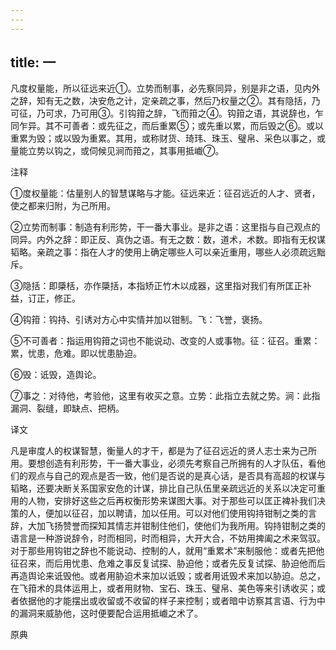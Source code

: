```yaml
---
---
---
```

title: 一
---



凡度权量能，所以征远来近①。立势而制事，必先察同异，别是非之语，见内外之辞，知有无之数，决安危之计，定亲疏之事，然后乃权量之②。其有隐括，乃可征，乃可求，乃可用③。引钩箝之辞，飞而箝之④。钩箝之语，其说辞也，乍同乍异。其不可善者：或先征之，而后重累⑤；或先重以累，而后毁之⑥。或以重累为毁；或以毁为重累。其用，或称财货、琦玮、珠玉、璧帛、采色以事之，或量能立势以钩之，或伺候见涧而箝之，其事用抵巇⑦。

注释

①度权量能：估量别人的智慧谋略与才能。征远来近：征召远近的人才、贤者，使之都来归附，为己所用。

②立势而制事：制造有利形势，干一番大事业。是非之语：这里指与自己观点的同异。内外之辞：即正反、真伪之语。有无之数：数，道术，术数。即指有无权谋韬略。亲疏之事：指在人才的使用上确定哪些人可以亲近重用，哪些人必须疏远黜斥。

③隐括：即檃栝，亦作檃括，本指矫正竹木以成器，这里指对我们有所匡正补益，订正，修正。

④钩箝：钩持、引诱对方心中实情并加以钳制。飞：飞誉，褒扬。

⑤不可善者：指运用钩箝之词也不能说动、改变的人或事物。征：征召。重累：累，忧患，危难。即以忧患胁迫。

⑥毁：诋毁，造舆论。

⑦事之：对待他，考验他，这里有收买之意。立势：此指立去就之势。涧：此指漏洞、裂缝，即缺点、把柄。

译文

凡是审度人的权谋智慧，衡量人的才干，都是为了征召远近的贤人志士来为己所用。要想创造有利形势，干一番大事业，必须先考察自己所拥有的人才队伍，看他们的观点与自己的观点是否一致，他们是否说的是真心话，是否具有高超的权谋与韬略，还要决断关系国家安危的计谋，排比自己队伍里亲疏远近的关系以决定可重用的人物，安排好这些之后再权衡形势来谋图大事。对于那些可以匡正裨补我们决策的人，便加以征召，加以聘请，加以任用。可以对他们使用钩持钳制之类的言辞，大加飞扬赞誉而探知其情志并钳制住他们，使他们为我所用。钩持钳制之类的语言是一种游说辞令，时而相同，时而相异，大开大合，不妨用捭阖之术来驾驭。对于那些用钩钳之辞也不能说动、控制的人，就用“重累术”来制服他：或者先把他征召来，而后用忧患、危难之事反复试探、胁迫他；或者先反复试探、胁迫他而后再造舆论来诋毁他。或者用胁迫术来加以诋毁；或者用诋毁术来加以胁迫。总之，在飞箝术的具体运用上，或者用财物、宝石、珠玉、璧帛、美色等来引诱收买；或者依据他的才能摆出或收留或不收留的样子来控制；或者暗中访察其言语、行为中的漏洞来威胁他，这时便要配合运用抵巇之术了。

原典